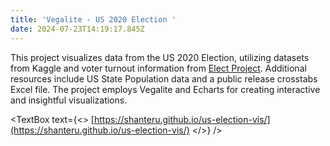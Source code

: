 ```yaml
---
title: 'Vegalite - US 2020 Election '
date: 2024-07-23T14:19:17.845Z
---
```


This project visualizes data from the US 2020 Election, utilizing datasets from Kaggle and voter turnout information from [Elect Project](http://www.electproject.org/home/voter-turnout/voter-turnout-data). Additional resources include US State Population data and a public release crosstabs Excel file. The project employs Vegalite and Echarts for creating interactive and insightful visualizations.

<CaptionedImage imgUrl="/vegalite-us.png" imgWidth={1457} imgHeight={833} />

<TextBox
  text={<>
    [https://shanteru.github.io/us-election-vis/](https://shanteru.github.io/us-election-vis/)
  </>}
/>
